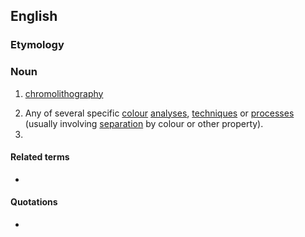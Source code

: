 ==English==

===Etymology===
{{confix|en|chromo|graphy}}

===Noun===
{{en-noun|~|chromographies}}

# {{lb|en|obsolete}} [[chromolithography]]
# Any of several specific [[colour]] [[analysis|analyses]], [[technique]]s or [[process]]es (usually involving [[separation]] by colour or other property).
# {{alt form|chromatography|lang=en}}

====Related terms====
* {{l|en|chromograph}}

====Quotations====
* {{seeCites}}